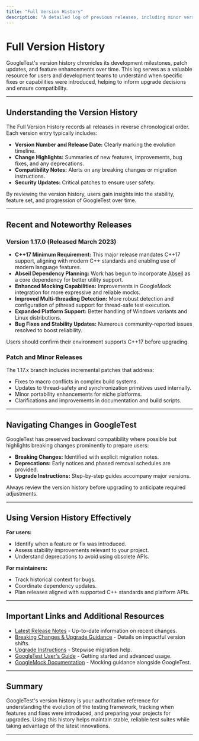 ```yaml
---
title: "Full Version History"
description: "A detailed log of previous releases, including minor versions and patch updates. Each entry succinctly outlines improvements, resolved issues, and release dates to support teams looking for historical reference or determining when specific functionality was introduced."
---
```


# Full Version History

GoogleTest's version history chronicles its development milestones, patch updates, and feature enhancements over time. This log serves as a valuable resource for users and development teams to understand when specific fixes or capabilities were introduced, helping to inform upgrade decisions and ensure compatibility.

---

## Understanding the Version History

The Full Version History records all releases in reverse chronological order. Each version entry typically includes:

- **Version Number and Release Date:** Clearly marking the evolution timeline.
- **Change Highlights:** Summaries of new features, improvements, bug fixes, and any deprecations.
- **Compatibility Notes:** Alerts on any breaking changes or migration instructions.
- **Security Updates:** Critical patches to ensure user safety.

By reviewing the version history, users gain insights into the stability, feature set, and progression of GoogleTest over time.

---

## Recent and Noteworthy Releases

### Version 1.17.0 (Released March 2023)

- **C++17 Minimum Requirement:** This major release mandates C++17 support, aligning with modern C++ standards and enabling use of modern language features.
- **Abseil Dependency Planning:** Work has begun to incorporate [Abseil](https://github.com/abseil/abseil-cpp) as a core dependency for better utility support.
- **Enhanced Mocking Capabilities:** Improvements in GoogleMock integration for more expressive and reliable mocks.
- **Improved Multi-threading Detection:** More robust detection and configuration of pthread support for thread-safe test execution.
- **Expanded Platform Support:** Better handling of Windows variants and Linux distributions.
- **Bug Fixes and Stability Updates:** Numerous community-reported issues resolved to boost reliability.

Users should confirm their environment supports C++17 before upgrading.

### Patch and Minor Releases

The 1.17.x branch includes incremental patches that address:

- Fixes to macro conflicts in complex build systems.
- Updates to thread-safety and synchronization primitives used internally.
- Minor portability enhancements for niche platforms.
- Clarifications and improvements in documentation and build scripts.

---

## Navigating Changes in GoogleTest

GoogleTest has preserved backward compatibility where possible but highlights breaking changes prominently to prepare users:

- **Breaking Changes:** Identified with explicit migration notes.
- **Deprecations:** Early notices and phased removal schedules are provided.
- **Upgrade Instructions:** Step-by-step guides accompany major versions.

Always review the version history before upgrading to anticipate required adjustments.

---

## Using Version History Effectively

**For users:**

- Identify when a feature or fix was introduced.
- Assess stability improvements relevant to your project.
- Understand deprecations to avoid using obsolete APIs.

**For maintainers:**

- Track historical context for bugs.
- Coordinate dependency updates.
- Plan releases aligned with supported C++ standards and platform APIs.

---

## Important Links and Additional Resources

- [Latest Release Notes](https://github.com/google/googletest/releases/tag/v1.17.0) - Up-to-date information on recent changes.
- [Breaking Changes & Upgrade Guidance](https://github.com/google/googletest/blob/main/docs/changelog/breaking-changes-upgrade/breaking-changes.md) - Details on impactful version shifts.
- [Upgrade Instructions](https://github.com/google/googletest/blob/main/docs/changelog/breaking-changes-upgrade/upgrade-instructions.md) - Stepwise migration help.
- [GoogleTest User's Guide](https://google.github.io/googletest/primer.html) - Getting started and advanced usage.
- [GoogleMock Documentation](https://google.github.io/googletest/gmock_for_dummies.html) - Mocking guidance alongside GoogleTest.

---

## Summary

GoogleTest's version history is your authoritative reference for understanding the evolution of the testing framework, tracking when features and fixes were introduced, and preparing your projects for upgrades. Using this history helps maintain stable, reliable test suites while taking advantage of the latest innovations.

---